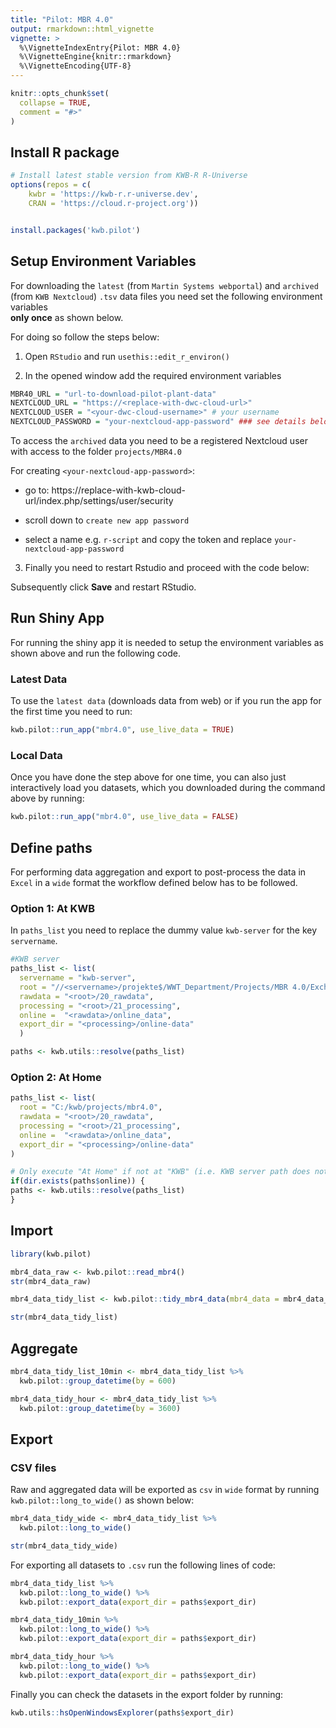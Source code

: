 ```yaml
---
title: "Pilot: MBR 4.0"
output: rmarkdown::html_vignette
vignette: >
  %\VignetteIndexEntry{Pilot: MBR 4.0}
  %\VignetteEngine{knitr::rmarkdown}
  %\VignetteEncoding{UTF-8}
---
```


```r
knitr::opts_chunk$set(
  collapse = TRUE,
  comment = "#>"
)
```

## Install R package


```r

# Install latest stable version from KWB-R R-Universe
options(repos = c(
    kwbr = 'https://kwb-r.r-universe.dev',
    CRAN = 'https://cloud.r-project.org'))


install.packages('kwb.pilot')


```

## Setup Environment Variables 

For downloading the `latest` (from `Martin Systems webportal`) and `archived` (from 
`KWB Nextcloud`) `.tsv` data files  you need set the following environment variables  
**only once** as shown below. 

For doing so follow the steps below: 

1. Open `RStudio` and run `usethis::edit_r_environ()`

2. In the opened window add the required environment variables

```r
MBR40_URL = "url-to-download-pilot-plant-data"
NEXTCLOUD_URL = "https://<replace-with-dwc-cloud-url>"
NEXTCLOUD_USER = "<your-dwc-cloud-username>" # your username
NEXTCLOUD_PASSWORD = "your-nextcloud-app-password" ### see details below
```

To access the `archived` data you need to be a registered Nextcloud user with 
access to the folder `projects/MBR4.0`

For creating `<your-nextcloud-app-password>`:

* go to: https://replace-with-kwb-cloud-url/index.php/settings/user/security

* scroll down to `create new app password`

* select a name e.g. `r-script` and copy the token and replace `your-nextcloud-app-password`


3. Finally you need to restart Rstudio and proceed with the code below:


Subsequently click **Save** and restart RStudio.

## Run Shiny App 

For running the shiny app it is needed to setup the environment variables as shown above and run the following
code.

### Latest Data

To use the `latest data` (downloads data from web) or if you run the app for the first time you need to run: 

```r
kwb.pilot::run_app("mbr4.0", use_live_data = TRUE)
```

### Local Data

Once you have done the step above for one time, you can also just interactively load you datasets, which you downloaded
during the command above by running:

```r
kwb.pilot::run_app("mbr4.0", use_live_data = FALSE)
```

## Define paths

For performing data aggregation and export to post-process the data in `Excel` in a `wide` format the workflow defined 
below has to be followed.

### Option 1: At KWB

In `paths_list` you need to replace the dummy value `kwb-server` 
for the key `servername`.

```r

#KWB server
paths_list <- list(
  servername = "kwb-server",
  root = "//<servername>/projekte$/WWT_Department/Projects/MBR 4.0/Exchange/",
  rawdata = "<root>/20_rawdata",
  processing = "<root>/21_processing",
  online =  "<rawdata>/online_data",
  export_dir = "<processing>/online-data"
  )

paths <- kwb.utils::resolve(paths_list)
```

### Option 2: At Home

```r
paths_list <- list(
  root = "C:/kwb/projects/mbr4.0",
  rawdata = "<root>/20_rawdata",
  processing = "<root>/21_processing",
  online =  "<rawdata>/online_data",
  export_dir = "<processing>/online-data"
)

# Only execute "At Home" if not at "KWB" (i.e. KWB server path does not exist) 
if(dir.exists(paths$online)) {
paths <- kwb.utils::resolve(paths_list)
}
```


## Import 

```r
library(kwb.pilot)

mbr4_data_raw <- kwb.pilot::read_mbr4()
str(mbr4_data_raw)

mbr4_data_tidy_list <- kwb.pilot::tidy_mbr4_data(mbr4_data = mbr4_data_raw) 

str(mbr4_data_tidy_list)

```

## Aggregate

```r
mbr4_data_tidy_list_10min <- mbr4_data_tidy_list %>%   
  kwb.pilot::group_datetime(by = 600) 

mbr4_data_tidy_hour <- mbr4_data_tidy_list %>%
  kwb.pilot::group_datetime(by = 3600)
```

## Export 

### CSV files 

Raw and aggregated data will be exported as `csv` in `wide` format by running `kwb.pilot::long_to_wide()` as shown below:

```r
mbr4_data_tidy_wide <- mbr4_data_tidy_list %>%  
  kwb.pilot::long_to_wide()

str(mbr4_data_tidy_wide)
```

For exporting all datasets to `.csv` run the following lines of code:

```r

mbr4_data_tidy_list %>%  
  kwb.pilot::long_to_wide() %>% 
  kwb.pilot::export_data(export_dir = paths$export_dir)

mbr4_data_tidy_10min %>%  
  kwb.pilot::long_to_wide() %>% 
  kwb.pilot::export_data(export_dir = paths$export_dir)

mbr4_data_tidy_hour %>%  
  kwb.pilot::long_to_wide() %>%
  kwb.pilot::export_data(export_dir = paths$export_dir)
```

Finally you can check the datasets in the export folder 
by running:


```r
kwb.utils::hsOpenWindowsExplorer(paths$export_dir)
```
